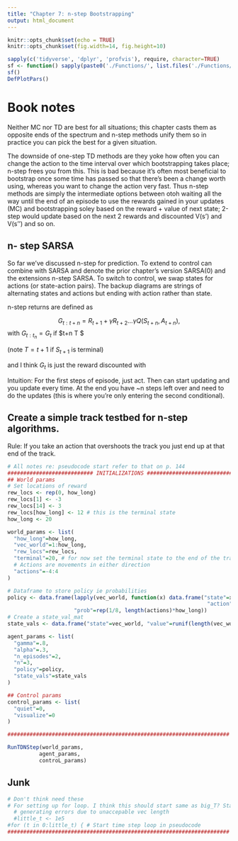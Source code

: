 ```yaml
---
title: "Chapter 7: n-step Bootstrapping"
output: html_document
---
```


```r
knitr::opts_chunk$set(echo = TRUE)
knitr::opts_chunk$set(fig.width=14, fig.height=10)
```


```r
sapply(c('tidyverse', 'dplyr', 'profvis'), require, character=TRUE)
sf <- function() sapply(paste0('./Functions/', list.files('./Functions/')), source)
sf()
DefPlotPars()
```

# Book notes 
Neither MC nor TD are best for all situations; this chapter casts them as opposite ends of the spectrum and n-step methods unify them so in practice you can pick the best for a given situation.  

The downside of one-step TD methods are they yoke how often you can change the action to the time interval over which bootstrapping takes place; n-step frees you from this. This is bad because it's often most beneficial to bootstrap once some time has passed so that there's been a change worth using, whereas you want to change the action very fast. Thus n-step methods are simply the intermediate options between otoh waiting all the way until the end of an episode to use the rewards gained in your updates (MC) and bootstrapping soley based on the reward + value of next state; 2-step would update based on the next 2 rewards and discounted V(s') and V(s'') and so on.  

## n- step SARSA  
So far we've discussed n-step for prediction. To extend to control can combine with SARSA and denote the prior chapter's version SARSA(0) and the extensions n-step SARSA. To switch to control, we swap states for actions (or state-action pairs). The backup diagrams are strings of alternating states and actions but ending with action rather than state. 

n-step returns are defined as

$$ G_{t:t+n} = R_{t+1} + \gamma R_{t+2} ... \gamma Q(S_{t+n}, A_{t+n}),  $$
with $G_{t:t_n} = G_t$ if $t+n \geq T $

(note $T = t+1$ if $S_{t+1}$ is terminal)  

and I think $G_t$ is just the reward discounted with 


Intuition: For the first steps of episode, just act. Then can start updating and you update every time. At the end you have ~n steps left over and need to do the updates (this is where you're only entering the second conditional).  


## Create a simple track testbed for n-step algorithms.   

Rule: If you take an action that overshoots the track you just end up at that end of the track.  

```r
# All notes re: pseudocode start refer to that on p. 144 
########################### INITIALIZATIONS ###########################
## World params
# Set locations of reward
rew_locs <- rep(0, how_long)
rew_locs[1] <- -3
rew_locs[14] <- 3
rew_locs[how_long] <- 12 # this is the terminal state
how_long <- 20

world_params <- list(
  "how_long"=how_long,
  "vec_world"=1:how_long,
  "rew_locs"=rew_locs,
  "terminal"=20, # for now set the terminal state to the end of the track
  # Actions are movements in either direction  
  "actions"=-4:4
)

# Dataframe to store policy ie probabilities
policy <- data.frame(lapply(vec_world, function(x) data.frame("state"=x, 
                                                               "action"=actions)) %>% bind_rows(),
                     "prob"=rep(1/8, length(actions)*how_long))
# Create a state_val_mat
state_vals <- data.frame("state"=vec_world, "value"=runif(length(vec_world), 0, 5))

agent_params <- list(
  "gamma"=.8,
  "alpha"=.3,
  "n_episodes"=2,
  "n"=3,
  "policy"=policy,
  "state_vals"=state_vals
)

## Control params
control_params <- list(
  "quiet"=0,
  "visualize"=0
)

######################################################################
```


```r
RunTDNStep(world_params,
          agent_params,
          controL_params) 
```

## Junk

```r
# Don't think need these
# For setting up for loop. I think this should start same as big_T? Starting lower than it to not generate
  # generating errors due to unaccepable vec length
  #little_t <- 1e5 
#for (t in 0:little_t) { # Start time step loop in pseudocode
######################################################################

```

